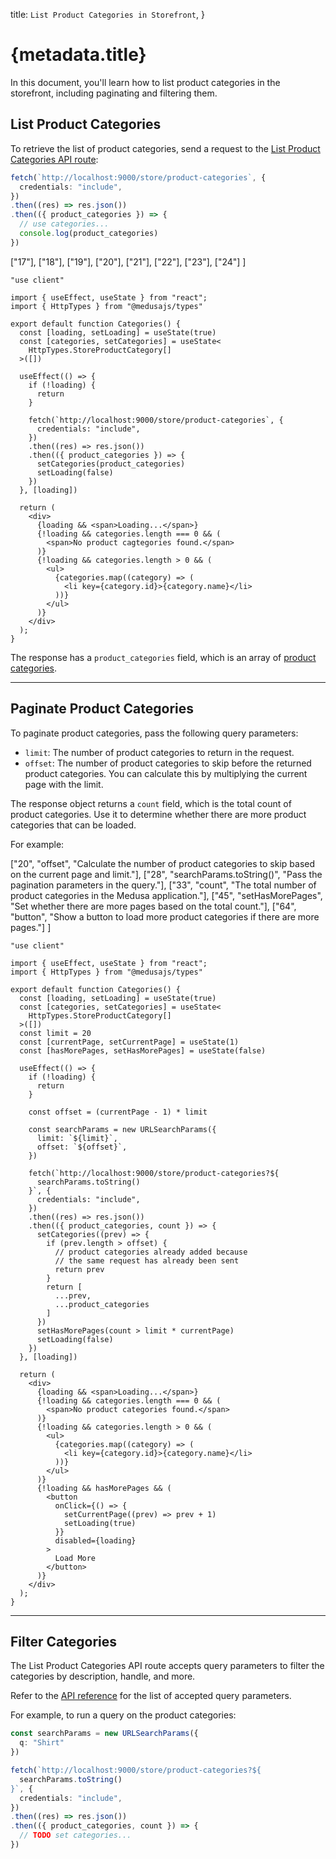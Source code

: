 
  title: `List Product Categories in Storefront`,
}

# {metadata.title}

In this document, you'll learn how to list product categories in the storefront, including paginating and filtering them.

## List Product Categories

To retrieve the list of product categories, send a request to the [List Product Categories API route](!api!/store#product-categories_getproductcategories):

<CodeTabs group="store-request">
  <CodeTab label="Fetch API" value="fetch">

  ```ts
  fetch(`http://localhost:9000/store/product-categories`, {
    credentials: "include",
  })
  .then((res) => res.json())
  .then(({ product_categories }) => {
    // use categories...
    console.log(product_categories)
  })
  ```

  </CodeTab>
  <CodeTab label="React" value="react">

  ["17"], ["18"], ["19"], ["20"],
  ["21"], ["22"], ["23"], ["24"]
]

  ```tsx highlights={highlights}
  "use client"

  import { useEffect, useState } from "react";
  import { HttpTypes } from "@medusajs/types"

  export default function Categories() {
    const [loading, setLoading] = useState(true)
    const [categories, setCategories] = useState<
      HttpTypes.StoreProductCategory[]
    >([])

    useEffect(() => {
      if (!loading) {
        return 
      }

      fetch(`http://localhost:9000/store/product-categories`, {
        credentials: "include",
      })
      .then((res) => res.json())
      .then(({ product_categories }) => {
        setCategories(product_categories)
        setLoading(false)
      })
    }, [loading])

    return (
      <div>
        {loading && <span>Loading...</span>}
        {!loading && categories.length === 0 && (
          <span>No product cagtegories found.</span>
        )}
        {!loading && categories.length > 0 && (
          <ul>
            {categories.map((category) => (
              <li key={category.id}>{category.name}</li>
            ))}
          </ul>
        )}
      </div>
    );
  }
  ```

  </CodeTab>
</CodeTabs>

The response has a `product_categories` field, which is an array of [product categories](!api!/store/#product-categories_productcategory_schema).

---

## Paginate Product Categories

To paginate product categories, pass the following query parameters:

- `limit`: The number of product categories to return in the request.
- `offset`: The number of product categories to skip before the returned product categories. You can calculate this by multiplying the current page with the limit.

The response object returns a `count` field, which is the total count of product categories. Use it to determine whether there are more product categories that can be loaded.

For example:

  ["20", "offset", "Calculate the number of product categories to skip based on the current page and limit."],
  ["28", "searchParams.toString()", "Pass the pagination parameters in the query."], 
  ["33", "count", "The total number of product categories in the Medusa application."],
  ["45", "setHasMorePages", "Set whether there are more pages based on the total count."],
  ["64", "button", "Show a button to load more product categories if there are more pages."]
]

```tsx highlights={paginateHighlights}
"use client"

import { useEffect, useState } from "react";
import { HttpTypes } from "@medusajs/types"

export default function Categories() {
  const [loading, setLoading] = useState(true)
  const [categories, setCategories] = useState<
    HttpTypes.StoreProductCategory[]
  >([])
  const limit = 20
  const [currentPage, setCurrentPage] = useState(1)
  const [hasMorePages, setHasMorePages] = useState(false)

  useEffect(() => {
    if (!loading) {
      return 
    }

    const offset = (currentPage - 1) * limit

    const searchParams = new URLSearchParams({
      limit: `${limit}`,
      offset: `${offset}`,
    })

    fetch(`http://localhost:9000/store/product-categories?${
      searchParams.toString()
    }`, {
      credentials: "include",
    })
    .then((res) => res.json())
    .then(({ product_categories, count }) => {
      setCategories((prev) => {
        if (prev.length > offset) {
          // product categories already added because 
          // the same request has already been sent
          return prev
        }
        return [
          ...prev,
          ...product_categories
        ]
      })
      setHasMorePages(count > limit * currentPage)
      setLoading(false)
    })
  }, [loading])

  return (
    <div>
      {loading && <span>Loading...</span>}
      {!loading && categories.length === 0 && (
        <span>No product categories found.</span>
      )}
      {!loading && categories.length > 0 && (
        <ul>
          {categories.map((category) => (
            <li key={category.id}>{category.name}</li>
          ))}
        </ul>
      )}
      {!loading && hasMorePages && (
        <button 
          onClick={() => {
            setCurrentPage((prev) => prev + 1)
            setLoading(true)
          }}
          disabled={loading}
        >
          Load More
        </button>
      )}
    </div>
  );
}
```

---

## Filter Categories

The List Product Categories API route accepts query parameters to filter the categories by description, handle, and more.

Refer to the [API reference](!api!/store#product-categories_getproductcategories) for the list of accepted query parameters.

For example, to run a query on the product categories:

```ts
const searchParams = new URLSearchParams({
  q: "Shirt"
})

fetch(`http://localhost:9000/store/product-categories?${
  searchParams.toString()
}`, {
  credentials: "include",
})
.then((res) => res.json())
.then(({ product_categories, count }) => {
  // TODO set categories...
})
```
